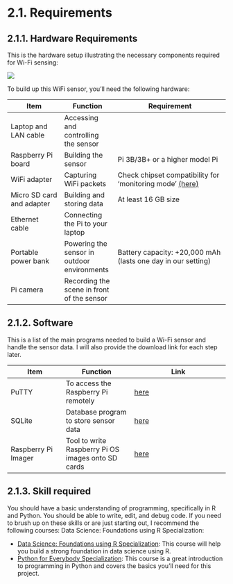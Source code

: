 # 2.1. Requirements {.unnumbered}

## 2.1.1. Hardware Requirements {.unnumbered}

This is the hardware setup illustrating the necessary components required for Wi-Fi sensing:

![](image/i21-sensor.png)

To build up this WiFi sensor, you'll need the following hardware:

| Item                      | Function                                    | Requirement                                                                                                                                                                       |
|------------------|------------------|-------------------------------------|
| Laptop and LAN cable      | Accessing and controlling the sensor        |                                                                                                                                                                                   |
| Raspberry Pi board        | Building the sensor                         | Pi 3B/3B+ or a higher model Pi                                                                                                                                                    |
| WiFi adapter              | Capturing WiFi packets                      | Check chipset compatibility for 'monitoring mode' [(here)](https://unix.stackexchange.com/questions/614984/supported-chipset-for-monitor-mode-and-packet-injection-in-kali-linux) |
| Micro SD card and adapter | Building and storing data                   | At least 16 GB size                                                                                                                                                               |
| Ethernet cable            | Connecting the Pi to your laptop            |                                                                                                                                                                                   |
| Portable power bank       | Powering the sensor in outdoor environments | Battery capacity: +20,000 mAh (lasts one day in our setting)                                                                                                                      |
| Pi camera                 | Recording the scene in front of the sensor  |                                                                                                                                                                                   |

## 2.1.2. Software {.unnumbered}

This is a list of the main programs needed to build a Wi-Fi sensor and handle the sensor data. I will also provide the download link for each step later.

| Item                | Function                        | Link                                          |
|------------------|-----------------------|-------------------------------|
| PuTTY               | To access the Raspberry Pi remotely | [here](https://www.putty.org/)                |
| SQLite               | Database program to store sensor data | [here](https://www.putty.org/)                |
| Raspberry Pi Imager | Tool to write Raspberry Pi OS images onto SD cards	| [here](https://www.putty.org/)                |

## 2.1.3. Skill required {.unnumbered}

You should have a basic understanding of programming, specifically in R and Python. You should be able to write, edit, and debug code. If you need to brush up on these skills or are just starting out, I recommend the following courses:
Data Science: Foundations using R Specialization: 

- [Data Science: Foundations using R Specialization](https://www.coursera.org/specializations/data-science-foundations-r): This course will help you build a strong foundation in data science using R.
- [Python for Everybody Specialization](https://www.coursera.org/specializations/python): This course is a great introduction to programming in Python and covers the basics you'll need for this project.